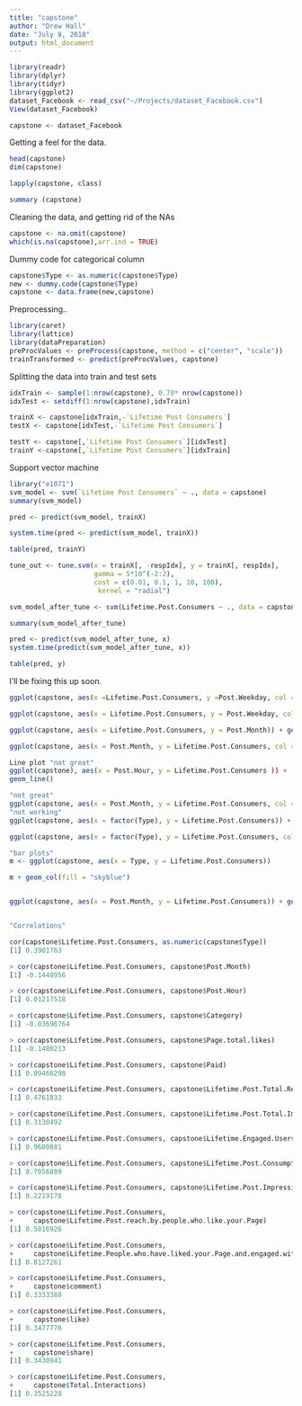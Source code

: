 ```yaml
---
title: "capstone"
author: "Drew Hall"
date: "July 8, 2018"
output: html_document
---
```


```r
library(readr)
library(dplyr)
library(tidyr)
library(ggplot2)
dataset_Facebook <- read_csv("~/Projects/dataset_Facebook.csv")
View(dataset_Facebook)
```

```r
capstone <- dataset_Facebook
```
Getting a feel for the data.
```r
head(capstone)
dim(capstone)

lapply(capstone, class)

summary (capstone)
```
Cleaning the data, and getting rid of the NAs
```r
capstone <- na.omit(capstone)
which(is.na(capstone),arr.ind = TRUE)
```
Dummy code for categorical column
```r
capstone$Type <- as.numeric(capstone$Type)
new <- dummy.code(capstone$Type)
capstone <- data.frame(new,capstone)
```

Preprocessing..
```r
library(caret)
library(lattice)
library(dataPreparation)
preProcValues <- preProcess(capstone, method = c("center", "scale"))
trainTransformed <- predict(preProcValues, capstone)
```

Splitting the data into train and test sets
```r
idxTrain <- sample(1:nrow(capstone), 0.70* nrow(capstone)) 
idxTest <- setdiff(1:nrow(capstone),idxTrain)

trainX <- capstone[idxTrain,-`Lifetime Post Consumers`]
testX <- capstone[idxTest,-`Lifetime Post Consumers`]

testY <- capstone[,`Lifetime Post Consumers`][idxTest]
trainY <-capstone[,`Lifetime Post Consumers`][idxTrain]

```
Support vector machine
```r
library("e1071")
svm_model <- svm(`Lifetime Post Consumers` ~ ., data = capstone)
summary(svm_model)
```

```r
pred <- predict(svm_model, trainX)

```

```r
system.time(pred <- predict(svm_model, trainX))

table(pred, trainY)
```


```r
tune_out <- tune.svm(x = trainX[, -respIdx], y = trainX[, respIdx], 
                     gamma = 5*10^(-2:2), 
                     cost = c(0.01, 0.1, 1, 10, 100), 
                      kernel = "radial")
```

```r
svm_model_after_tune <- svm(Lifetime.Post.Consumers ~ ., data = capstone, kernel = "radial", cost = 0.1, gamma = 0.05)

summary(svm_model_after_tune)
```

```r
pred <- predict(svm_model_after_tune, x)
system.time(predict(svm_model_after_tune, x))
```

```r
table(pred, y)
```


I'll be fixing this up soon.
```r
ggplot(capstone, aes(x =Lifetime.Post.Consumers, y =Post.Weekday, col = Paid )) + geom_histogram()

ggplot(capstone, aes(x = Lifetime.Post.Consumers, y = Post.Weekday, col = Paid )) + geom_plot()

ggplot(capstone, aes(x = Lifetime.Post.Consumers, y = Post.Month)) + geom_histogram()

ggplot(capstone, aes(x = Post.Month, y = Lifetime.Post.Consumers, col = Paid )) + geom_point()

Line plot "not great"
ggplot(capstone), aes(x = Post.Hour, y = Lifetime.Post.Consumers )) +
geom_line()

"not great"
ggplot(capstone, aes(x = Post.Month, y = Lifetime.Post.Consumers, col = Paid )) + geom_point() + geom_smooth(method = "lm", se = FALSE)
"not working"
ggplot(capstone, aes(x = factor(Type), y = Lifetime.Post.Consumers)) + geom_histogram()

ggplot(capstone, aes(x = factor(Type), y = Lifetime.Post.Consumers, col = Paid )) + geom_point()

"bar plots"
m <- ggplot(capstone, aes(x = Type, y = Lifetime.Post.Consumers))

m + geom_col(fill = "skyblue")


ggplot(capstone, aes(x = Post.Month, y = Lifetime.Post.Consumers)) + geom_col(fill = "skyblue")


"Correlations" 

cor(capstone$Lifetime.Post.Consumers, as.numeric(capstone$Type))
[1] 0.3901763

> cor(capstone$Lifetime.Post.Consumers, capstone$Post.Month)
[1] -0.1448956

> cor(capstone$Lifetime.Post.Consumers, capstone$Post.Hour)
[1] 0.01217518

> cor(capstone$Lifetime.Post.Consumers, capstone$Category)
[1] -0.03696764

> cor(capstone$Lifetime.Post.Consumers, capstone$Page.total.likes)
[1] -0.1480213

> cor(capstone$Lifetime.Post.Consumers, capstone$Paid)
[1] 0.09460298

> cor(capstone$Lifetime.Post.Consumers, capstone$Lifetime.Post.Total.Reach)
[1] 0.4761833

> cor(capstone$Lifetime.Post.Consumers, capstone$Lifetime.Post.Total.Impressions)
[1] 0.3138492

> cor(capstone$Lifetime.Post.Consumers, capstone$Lifetime.Engaged.Users)
[1] 0.9680881

> cor(capstone$Lifetime.Post.Consumers, capstone$Lifetime.Post.Consumptions)
[1] 0.7056809

> cor(capstone$Lifetime.Post.Consumers, capstone$Lifetime.Post.Impressions.by.people.who.have.liked.your.Page)
[1] 0.2219178

> cor(capstone$Lifetime.Post.Consumers,
+     capstone$Lifetime.Post.reach.by.people.who.like.your.Page)
[1] 0.5016926

> cor(capstone$Lifetime.Post.Consumers,
+     capstone$Lifetime.People.who.have.liked.your.Page.and.engaged.with.your.post)
[1] 0.8127261

> cor(capstone$Lifetime.Post.Consumers,
+     capstone$comment)
[1] 0.3333388

> cor(capstone$Lifetime.Post.Consumers,
+     capstone$like)
[1] 0.3477776

> cor(capstone$Lifetime.Post.Consumers,
+     capstone$share)
[1] 0.3430941

> cor(capstone$Lifetime.Post.Consumers,
+     capstone$Total.Interactions)
[1] 0.3525228



```

